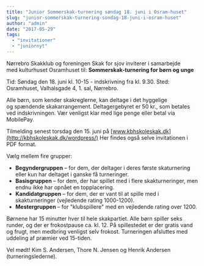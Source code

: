 ```yaml
---
title: "Junior Sommerskak-turnering søndag 18. juni i Osram-huset"
slug: "junior-sommerskak-turnering-sondag-18-juni-i-osram-huset"
author: "admin"
date: "2017-05-29"
tags: 
  - "invitationer"
  - "juniornyt"
---
```


Nørrebro Skakklub og foreningen Skak for sjov inviterer i samarbejde med kulturhuset Osramhuset til: **Sommerskak-turnering for børn og unge**

Tid: Søndag den 18. juni kl. 10-15 - indskrivning fra kl. 9.30. Sted: Osramhuset, Valhalsgade 4, 1. sal, Nørrebro.

Alle børn, som kender skakreglerne, kan deltage i det hyggelige og spændende skakarrangement. Deltagergebyret er 50 kr., som betales ved indskrivningen. Vær venligst klar med lige penge eller betal via MobilePay.

Tilmelding senest torsdag den 15. juni på [www.kbhskoleskak.dk](http://kbhskoleskak.dk/wordpress/) Her findes også selve invitationen i PDF format.

Vælg mellem fire grupper:

- **Begyndergruppen** – for dem, der deltager i deres første skaturnering eller kun har deltaget i ganske få turneringer.
- **Basisgruppen** – for dem, der har spillet med i flere skakturneringer, men endnu ikke har opnået en topplacering.
- **Kandidatgruppen** – for dem, der er vant til at spille med i skakturneringer (vejledende rating 1000-1200).
- **Mestergruppen** – for "klubspillere" med en vejledende rating over 1200.

Børnene har 15 minutter hver til hele skakpartiet. Alle børn spiller seks runder, og der er frokostpause ca. kl. 12. På spillestedet er der gratis vand og frugt, men medbring venligst selv frokost. Turneringen afsluttes med uddeling af præmier ved 15-tiden.

Vel mødt! Kim S. Andersen, Thore N. Jensen og Henrik Andersen (turneringslederne).
